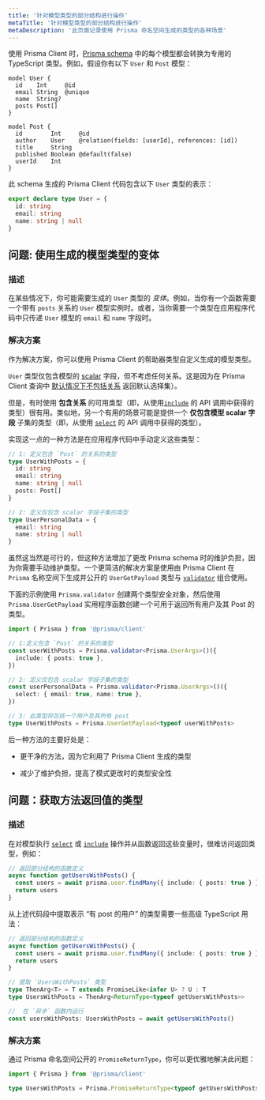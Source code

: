 ```yaml
---
title: '针对模型类型的部分结构进行操作'
metaTitle: '针对模型类型的部分结构进行操作'
metaDescription: '此页面记录使用 Prisma 命名空间生成的类型的各种场景'
---
```


<TopBlock>

使用 Prisma Client 时，[Prisma schema](../../prisma-schema) 中的每个模型都会转换为专用的 TypeScript 类型。例如，假设你有以下 `User` 和 `Post` 模型：

```prisma
model User {
  id    Int     @id
  email String  @unique
  name  String?
  posts Post[]
}

model Post {
  id        Int     @id
  author    User    @relation(fields: [userId], references: [id])
  title     String
  published Boolean @default(false)
  userId    Int
}
```

此 schema 生成的 Prisma Client 代码包含以下 `User` 类型的表示：

```ts
export declare type User = {
  id: string
  email: string
  name: string | null
}
```

</TopBlock>

## 问题: 使用生成的模型类型的变体

### 描述

在某些情况下，你可能需要生成的 `User` 类型的 _变体_。例如，当你有一个函数需要一个带有 `posts` 关系的 `User` 模型实例时。或者，当你需要一个类型在应用程序代码中只传递 `User` 模型的 `email` 和 `name` 字段时。

### 解决方案

作为解决方案，你可以使用 Prisma Client 的帮助器类型自定义生成的模型类型。

`User` 类型仅包含模型的 [scalar](../../prisma-schema/data-model#scalar-fields) 字段，但不考虑任何关系。这是因为在 Prisma Client 查询中 [默认情况下不包括关系](../select-fields#return-the-default-selection-set) 返回默认选择集）。

但是，有时使用 **包含关系** 的可用类型（即，从使用[`include`](../select-fields#include-relations-and-select-relation-fields) 的 API 调用中获得的类型）很有用。类似地，另一个有用的场景可能是提供一个 **仅包含模型 scalar 字段** 子集的类型（即，从使用 [`select`](../select-fields#select-specific-fields) 的 API 调用中获得的类型）。

实现这一点的一种方法是在应用程序代码中手动定义这些类型：

```ts
// 1: 定义包含 `Post` 的关系的类型
type UserWithPosts = {
  id: string
  email: string
  name: string | null
  posts: Post[]
}

// 2: 定义仅包含 scalar 字段子集的类型
type UserPersonalData = {
  email: string
  name: string | null
}
```

虽然这当然是可行的，但这种方法增加了更改 Prisma schema 时的维护负担，因为你需要手动维护类型。一个更简洁的解决方案是使用由 Prisma Client 在 `Prisma` 名称空间下生成并公开的 `UserGetPayload` 类型与 [`validator`](prisma-validator) 组合使用。

下面的示例使用 `Prisma.validator` 创建两个类型安全对象，然后使用 `Prisma.UserGetPayload` 实用程序函数创建一个可用于返回所有用户及其 Post 的类型。

```ts
import { Prisma } from '@prisma/client'

// 1:定义包含 `Post` 的关系的类型
const userWithPosts = Prisma.validator<Prisma.UserArgs>()({
  include: { posts: true },
})

// 2: 定义仅包含 scalar 字段子集的类型
const userPersonalData = Prisma.validator<Prisma.UserArgs>()({
  select: { email: true, name: true },
})

// 3: 此类型将包括一个用户及其所有 post
type UserWithPosts = Prisma.UserGetPayload<typeof userWithPosts>
```

后一种方法的主要好处是：

- 更干净的方法，因为它利用了 Prisma Client 生成的类型

- 减少了维护负担，提高了模式更改时的类型安全性

## 问题：获取方法返回值的类型

### 描述

在对模型执行 [`select`](../../../../reference/api-reference/prisma-client-reference#select) <span class="api"></span> 或 [`include`](../../../../reference/api-reference/prisma-client-reference#include) <span class="api"></span> 操作并从函数返回这些变量时，很难访问返回类型，例如：

```ts
// 返回部分结构的函数定义
async function getUsersWithPosts() {
  const users = await prisma.user.findMany({ include: { posts: true } })
  return users
}
```

从上述代码段中提取表示 “有 post 的用户” 的类型需要一些高级 TypeScript 用法：

```ts
// 返回部分结构的函数定义
async function getUsersWithPosts() {
  const users = await prisma.user.findMany({ include: { posts: true } })
  return users
}

// 提取 `UsersWithPosts` 类型
type ThenArg<T> = T extends PromiseLike<infer U> ? U : T
type UsersWithPosts = ThenArg<ReturnType<typeof getUsersWithPosts>>

//  在 `异步` 函数内运行
const usersWithPosts: UsersWithPosts = await getUsersWithPosts()
```

### 解决方案

通过 Prisma 命名空间公开的 `PromiseReturnType`，你可以更优雅地解决此问题：

```ts
import { Prisma } from '@prisma/client'

type UsersWithPosts = Prisma.PromiseReturnType<typeof getUsersWithPosts>
```

